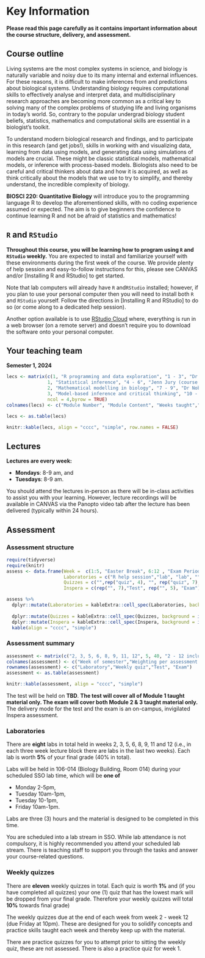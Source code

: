 
# Key Information {-}

<div class="alert alert-danger" role="alert">
<span><strong>**Please read this page carefully as it contains important information about the course structure, delivery, and assessment.**</span></strong>
</div>

## Course outline {-}

Living systems are the most complex systems in science, and biology is naturally variable and noisy due to its many internal and external influences. For these reasons, it is difficult to make inferences from and predictions about biological systems. Understanding biology requires computational skills to effectively analyse and interpret data, and multidisciplinary research approaches are becoming more common as a critical key to solving many of the complex problems of studying life and living organisms in today’s world. So, contrary to the popular undergrad biology student beliefs, statistics, mathematics and computational skills are essential in a biologist’s toolkit.

To understand modern biological research and findings, and to participate in this research (and get jobs!), skills in working with and visualizing data, learning from data using models, and generating data using simulations of models are crucial. These might be classic statistical models, mathematical models, or inference with process-based models. Biologists also need to be careful and critical thinkers about data and how it is acquired, as well as think critically about the models that we use to try to simplify, and thereby understand, the incredible complexity of biology.

**BIOSCI 220: Quantitative Biology** will introduce you to the programming language R to develop the aforementioned skills, with no coding experience assumed or expected. The aim is to give beginners the confidence to continue learning R and not be afraid of statistics and mathematics! 


##  `R` and `RStudio` {-}

<div class="alert alert-danger" role="alert"> 
<span><strong>Throughout this course, you will be learning how to program using `R` and `RStudio` weekly.</span></strong> You are expected to install and familiarize yourself with these environments during the first week of the course. We provide plenty of help session and easy-to-follow instructions for this, please see CANVAS and/or [Installing R and RStudio] to get started.
</div>

Note that lab computers will already have `R` and`RStudio` installed; however, if you plan to use your personal computer then you will need to install both `R` and `RStudio` yourself. Follow the directions in [Installing R and RStudio] to do so (or come along to a dedicated help session).

Another option available is to use [RStudio Cloud](https://rstudio.cloud/) where, everything is run in a web browser (on a remote server) and doesn't require you to download the software onto your personal computer.


## Your teaching team {-}

**Semester 1, 2024**

```r
lecs <- matrix(c(1, "R programming and data exploration", "1 - 3", "Dr Charlotte Jones-Todd", 
               1, "Statistical inference", "4 - 6", "Jenn Jury (course coordinator)", 
               2, "Mathematical modelling in biology", "7 - 9", "Dr Nobuto Takeuchi", 
               3, "Model-based inference and critical thinking", "10 - 12", "Assoc. Prof. Emma Carroll"), 
               ncol = 4,byrow = TRUE)
colnames(lecs) <- c("Module Number", "Module Content", "Weeks taught","Lecturer")

lecs <- as.table(lecs)
```

```r
knitr::kable(lecs, align = "cccc", "simple", row.names = FALSE)
```


## Lectures {-}

<div class="alert alert-danger" role="alert">

<span><strong>Lectures are every week:</span></strong>
 <ul>
  <li>**Mondays**: 8-9 am, and </li>
  <li>**Tuesdays**: 8-9 am. </li>
</ul>
</div>

You should attend the lectures in-person as there will be in-class activities to assist you with your learning. However, 
lecture recordings will be available in CANVAS via the Panopto video tab after the lecture has been delivered (typically within 24 hours).


## Assessment {-}

### Assessment structure {-}

```r
require(tidyverse)
require(knitr)
assess <- data.frame(Week =  c(1:5, "Easter Break", 6:12 , "Exam Period"), 
                     Laboratories = c("R help session","lab", "lab", "", "lab","", "lab", rep(c("","lab", "lab"), 2), ""), 
                     Quizzes = c("",rep("quiz", 4), "", rep("quiz", 7), ""), 
                     Inspera = c(rep("", 7),"Test", rep("", 5), "Exam"))

assess %>%
  dplyr::mutate(Laboratories = kableExtra::cell_spec(Laboratories, background = ifelse(Laboratories == "lab", "#ffb38a", 
  																																										 ifelse(Laboratories == "R help session", "#ffccd4", "")))) %>%
  dplyr::mutate(Quizzes = kableExtra::cell_spec(Quizzes, background = ifelse(Quizzes == "quiz", "#ADD8E6", ""))) %>%
  dplyr::mutate(Inspera = kableExtra::cell_spec(Inspera, background = ifelse(Inspera != "", "#CBC3E3", ""))) %>%
  kable(align = "cccc", "simple")
```

### Assessment summary {-}

```r
assessment <- matrix(c("2, 3, 5, 6, 8, 9, 11, 12", 5, 40, "2 - 12 inclusive", 1, 10, 7, 20, 20, "Exam period", 30, 30),ncol=3,byrow=TRUE)
colnames(assessment) <- c("Week of semester","Weighting per assessment (%)","Total weighting (%)")
rownames(assessment) <- c("Laboratory","Weekly quiz","Test", "Exam")
assessment <- as.table(assessment)
```
```r
knitr::kable(assessment, align = "cccc", "simple")
```

<div class="alert alert-danger" role="alert">
The test will be held on **TBD**. **The test will cover all of Module 1 taught material only. The exam will cover both Module 2 & 3 taught material only.**
The delivery mode for the test and the exam is an on-campus, invigilated Inspera assessment.
</div>


### Laboratories {-}

<div class="alert alert-danger" role="alert">
There are **eight** labs in total held in weeks 2, 3, 5, 6, 8, 9, 11 and 12 (i.e., in each three week lecture block there are labs in the last two weeks). Each lab is worth **5%** of your final grade (40% in total).

Labs will be held in 106-014 (Biology Building, Room 014) during your scheduled SSO lab time, which will be **one of** 
<ul>
<li>Monday 2-5pm, </li>
<li>Tuesday 10am-1pm, </li>
<li>Tuesday 10-1pm, </li>
<li>Friday 10am-1pm.</li
</ul>

</div>

Labs are three (3) hours and the material is designed to be completed in this time. 

You are scheduled into a lab stream in SSO. While lab attendance is not compulsory, it is highly recommended you attend your scheduled lab stream. There is teaching staff to support you through the tasks and answer your course-related questions.


### Weekly quizzes {-}

<div class="alert alert-danger" role="alert"> There are **eleven** weekly quizzes in total. Each quiz is worth **1%** and (if you have completed all quizzes) your one (1) quiz that has the lowest mark will be dropped from your final grade. Therefore your weekly quizzes will total **10%** towards final grade)
</div>

The weekly quizzes due at the end of each week from week 2 - week 12 (due Friday at 10pm). These are designed for you to solidify concepts and practice skills taught each week and thereby keep up with the material.

There are practice quizzes for you to attempt prior to sitting the weekly quiz, these are not assessed. There is also a practice quiz for week 1.


